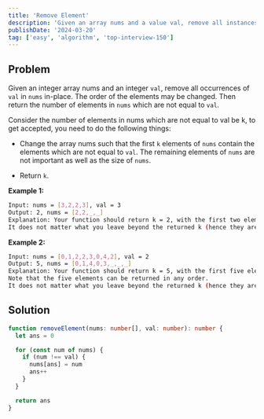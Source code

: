 ```yaml
---
title: 'Remove Element'
description: 'Given an array nums and a value val, remove all instances of that value in-place and return the new length(移出元素)'
publishDate: '2024-03-20'
tag: ['easy', 'algorithm', 'top-interview-150']
---
```


## Problem

Given an integer array nums and an integer `val`, remove all occurrences of `val` in `nums` in-place. The order of the elements may be changed. Then return the number of elements in `nums` which are not equal to `val`.

Consider the number of elements in nums which are not equal to val be k, to get accepted, you need to do the following things:

- Change the array nums such that the first `k` elements of `nums` contain the elements which are not equal to `val`. The remaining elements of `nums` are not important as well as the size of `nums`.

- Return `k`.

**Example 1:**

```bash
Input: nums = [3,2,2,3], val = 3
Output: 2, nums = [2,2,_,_]
Explanation: Your function should return k = 2, with the first two elements of nums being 2.
It does not matter what you leave beyond the returned k (hence they are underscores).
```

**Example 2:**

```bash
Input: nums = [0,1,2,2,3,0,4,2], val = 2
Output: 5, nums = [0,1,4,0,3,_,_,_]
Explanation: Your function should return k = 5, with the first five elements of nums containing 0, 0, 1, 3, and 4.
Note that the five elements can be returned in any order.
It does not matter what you leave beyond the returned k (hence they are underscores).
```

## Solution

```ts
function removeElement(nums: number[], val: number): number {
  let ans = 0

  for (const num of nums) {
    if (num !== val) {
      nums[ans] = num
      ans++
    }
  }

  return ans
}
```
